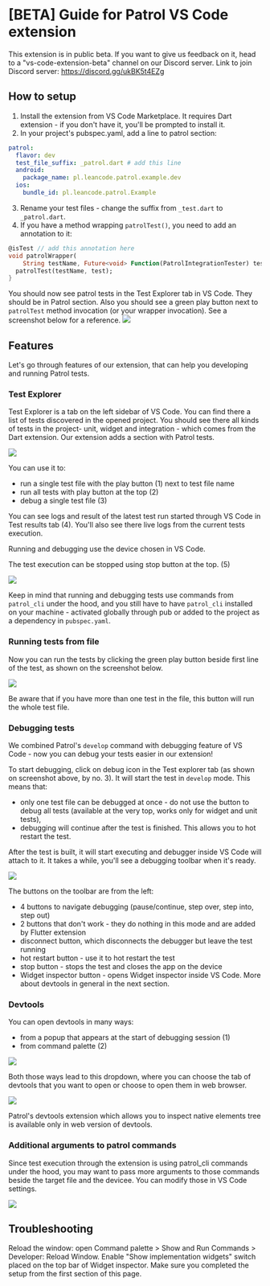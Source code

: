 # \[BETA\] Guide for Patrol VS Code extension

<Warning> This extension is in public beta. If you want to give us feedback on 
it, head to a "vs-code-extension-beta" channel on our Discord server. Link to 
join Discord server: https://discord.gg/ukBK5t4EZg </Warning>

## How to setup

1. Install the extension from VS Code Marketplace. It requires Dart extension - 
if you don't have it, you'll be prompted to install it.
2. In your project's pubspec.yaml, add a line to patrol section:
```yaml title=pubspec.yaml
patrol:
  flavor: dev
  test_file_suffix: _patrol.dart # add this line
  android:
    package_name: pl.leancode.patrol.example.dev
  ios:
    bundle_id: pl.leancode.patrol.Example
```
3. Rename your test files - change the suffix from `_test.dart` to `_patrol.dart`.
4. If you have a method wrapping `patrolTest()`, you need to add an annotation to it:
```dart title=patrol_wrapper.dart
@isTest // add this annotation here
void patrolWrapper(
    String testName, Future<void> Function(PatrolIntegrationTester) test) {
  patrolTest(testName, test);
}
```

You should now see patrol tests in the Test Explorer tab in VS Code. They should
 be in Patrol section. Also you should see a green play button next to 
 `patrolTest` method invocation (or your wrapper invocation). See a screenshot below for a reference.
<Image src="/assets/vsc-ext-sample.png"/>

## Features

Let's go through features of our extension, that can help you developing and running Patrol tests.

### Test Explorer

Test Explorer is a tab on the left sidebar of VS Code. You can find there a list 
of tests discovered in the opened project. You should see there all kinds of 
tests in the project- unit, widget and integration - which comes from the Dart 
extension. Our extension adds a section with Patrol tests.

<Image src="/assets/vsc-ext-testexplorer.png"/>

You can use it to:
 - run a single test file with the play button (1) next to test file name
 - run all tests with play button at the top (2)
 - debug a single test file (3)

You can see logs and result of the latest test run started through VS Code in 
Test results tab (4). You'll also see there live logs from the current tests execution.

Running and debugging use the device chosen in VS Code. 

The test execution can be stopped using stop button at the top. (5)

<Image src="/assets/vsc-ext-stop-button.png"/>

Keep in mind that running and debugging tests use commands from `patrol_cli` under 
the hood, and you still have to have `patrol_cli` installed on your machine - activated 
globally through pub or added to the project as a dependency in `pubspec.yaml`.

### Running tests from file

Now you can run the tests by clicking the green play button beside first line of the test, as shown on the screenshot below.

<Image src="/assets/vsc-ext-green-play-button.png"/>

Be aware that if you have more than one test in the file, this button will run the whole test file.

### Debugging tests

We combined Patrol's `develop` command with debugging feature of VS Code - now
 you can debug your tests easier in our extension!

To start debugging, click on debug icon in the Test explorer tab (as shown on
 screenshot above, by no. 3). It will start the test in `develop` mode. This
 means that: 
 - only one test file can be debugged at once - do not use the button
 to debug all tests (available at the very top, works only for widget and unit 
 tests),
 - debugging will continue after the test is finished. This allows you to 
 hot restart the test.

After the test is built, it will start executing and debugger inside VS Code
 will attach to it. It takes a while, you'll see a debugging toolbar when it's ready.

<Image src="/assets/vsc-ext-debugging-toolbar.png"/>

The buttons on the toolbar are from the left:
- 4 buttons to navigate debugging (pause/continue, step over, step into, step out)
- 2 buttons that don't work - they do nothing in this mode and are added by Flutter extension
- disconnect button, which disconnects the debugger but leave the test running
- hot restart button - use it to hot restart the test
- stop button - stops the test and closes the app on the device
- Widget inspector button - opens Widget inspector inside VS Code. More about 
  devtools in general in the next section.

### Devtools

You can open devtools in many ways: 
- from a popup that appears at the start of debugging session (1)
- from command palette (2)

<Image src="/assets/vsc-ext-devtools.png"/>

Both those ways lead to this dropdown, where you can choose the tab of devtools
 that you want to open or choose to open them in web browser.

<Image src="/assets/vsc-ext-devtools-dropdown.png"/>

<Info>Patrol's devtools extension which allows you to inspect native elements
 tree is available only in web version of devtools. </Info>

### Additional arguments to patrol commands

Since test execution through the extension is using patrol_cli commands under the hood,
you may want to pass more arguments to those commands beside the target file and the devicee.
You can modify those in VS Code settings.

<Image src="/assets/vsc-ext-additional-args.png"/>

## Troubleshooting

<Accordion title="I created new test but it doesn't appear in test explorer">
  Reload the window: open Command palette > Show and Run Commands > Developer: Reload Window.
</Accordion>

<Accordion title="I don't see any widgets in Widget inspector">
  Enable "Show implementation widgets" switch placed on the top bar of Widget inspector.
</Accordion>

<Accordion title="I have many patrol tests, but none of them are shown in test explorer">
  Make sure you completed the setup from the first section of this page.
</Accordion>
